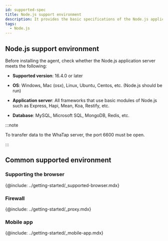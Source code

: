 ```yaml
---
id: supported-spec
title: Node.js support environment
description: It provides the basic specifications of the Node.js application server in which the WhaTap Monitoring service runs.
tags:
  - Node.js
---
```


## Node.js support environment

Before installing the agent, check whether the Node.js application server meets the following:

-   **Supported version**: 16.4.0 or later

-   **OS**: Windows, Mac (osx), Linux, Ubuntu, Centos, etc. (Node.js should be run)

-   **Application server**: All frameworks that use basic modules of Node.js such as Express, Hapi, Mean, Koa, Restify, etc.

-   **Database**: MySQL, Microsoft SQL, MongoDB, Redis, etc.

:::note

To transfer data to the WhaTap server, the port 6600 must be open.

:::

## Common supported environment

### Supporting the browser

{@include: ../getting-started/_supported-browser.mdx}  

### Firewall

{@include: ../getting-started/_proxy.mdx} 

### Mobile app

{@include: ../getting-started/_mobile-app.mdx}  
